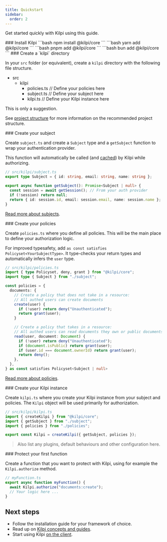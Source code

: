```yaml
---
title: Quickstart
sidebar:
  order: 2
---
```


Get started quickly with Kilpi using this guide.

<Steps>

<Step>
### Install Kilpi

<Tabs syncKey="package-manager">
  <Tab label="npm">
    ```bash
    npm install @kilpi/core
    ```
  </Tab>

  <Tab label="yarn">
    ```bash
    yarn add @kilpi/core
    ```
  </Tab>

  <Tab label="pnpm">
    ```bash
    pnpm add @kilpi/core
    ```
  </Tab>

  
  <Tab label="bun">
    ```bash
    bun add @kilpi/core
    ```
  </Tab>
</Tabs>
</Step>


<Step>
### Create a `kilpi` directory

In your `src` folder (or equivalent), create a `kilpi` directory with the following file structure.

<FileTree>

- src
  - kilpi
    - policies.ts // Define your policies here
    - subject.ts // Define your subject here
    - kilpi.ts // Define your Kilpi instance here

</FileTree>

This is only a suggestion.

See [project structure](/docs/getting-started/project-structure) for more information on the recommended project structure.
</Step>

<Step>
### Create your subject

Create `subject.ts` and create a `Subject` type and a `getSubject` function to wrap your authentication provider.

This function will automatically be called (and [cached](/docs/concepts/subject#subject-caching)) by Kilpi while authorizing.

```ts
// src/kilpi/subject.ts
export type Subject = { id: string, email: string, name: string };

export async function getSubject(): Promise<Subject | null> {
  const session = await getSession(); // From your auth provider
  if (!session) return null;
  return { id: session.id, email: session.email, name: session.name };
}
```

[Read more about subjects](/docs/concepts/subject).
</Step>

<Step>
### Create your policies

Create `policies.ts` where you define all policies. This will be the main place to define your authorization logic.

For improved typesafety, add `as const satisfies Policyset<YourSubjectType>`. It type-checks your return types and automatically infers the `user` type.

```ts
// src/kilpi/policies.ts
import { type Policyset, deny, grant } from "@kilpi/core";
import type { Subject } from "./subject";

const policies = {
  documents: {
    // Create a policy that does not take in a resource:
    // All authed users can create documents
    create(user) {
      if (!user) return deny("Unauthenticated");
      return grant(user);
    }

    // Create a policy that takes in a resource:
    // All authed users can read documents they own or public documents
    read(user, document: Document) {
      if (!user) return deny("Unauthenticated");
      if (document.isPublic) return grant(user);
      if (user.id === document.ownerId) return grant(user);
      return deny();
    },
  },
} as const satisfies Policyset<Subject | null>
```

[Read more about policies](/docs/concepts/policy).
</Step>

<Step>
### Create your Kilpi instance

Create `kilpi.ts` where you create your Kilpi instance from your subject and policies. The `Kilpi` object will be used primarily for authorization.

```ts
// src/kilpi/kilpi.ts
import { createKilpi } from "@kilpi/core";
import { getSubject } from "./subject";
import { policies } from "./policies";

export const Kilpi = createKilpi({ getSubject, policies });
```

> Also list any plugins, default behaviours and other configuration here.
</Step>

<Step>
### Protect your first function

Create a function that you want to protect with Kilpi, using for example the `Kilpi.authorize` method.

```ts
// myFunction.ts
export async function myFunction() {
  await Kilpi.authorize("documents:create");
  // Your logic here ...
}
```
</Step>
</Steps>

## Next steps

- Follow the installation guide for your framework of choice.
-	Read up on [Kilpi concepts and guides](/docs/concepts/authorization-object).
- Start using Kilpi [on the client](/docs/getting-started/usage-on-client).
